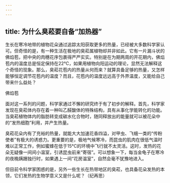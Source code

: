 ```yaml
---
---
---
```

title: 为什么臭菘要自备“加热器”
---




生长在寒冷地带的植物花朵通过追踪太阳获取更多的热量，已经被大多数科学家认可。但奇怪的是，有一种生活在极地的臭菘属植物却并非如此。它有一片漏斗状的佛焰苞，把中央的肉穗花序包裹得严严实实。特别是在为期两周的开花期内，佛焰苞内的温度总是恒定保持在22℃，如果用植物向阳运动的理论，显然无法解释这个奇怪的现象。那么，臭菘花苞内的热量从何而来？就算具备足够的热量，又怎样能够恒定调节花苞内的温度？而且，花苞内的温度远远高于外界温度，又能给自己带来什么益处？

佛焰苞



面对这一系列的问题，科学家通过不懈的研究终于有了初步的解释。首先，科学家发现在臭菘体内存在着一种叫乙醛酸体的特殊结构，具有从事化学能转化的功能。当臭菘植物体内的脂肪转变成碳水化合物时，随同释放出的能量就可以被花朵中的“发热细胞”利用，并产生热量。

臭菘花朵内有了充裕的热量，就能大大加速花香四溢，对甲虫、飞蛾一类的“传粉使者”有极大的诱惑力。更重要的是，极地气候寒冷，而昆虫的肌肉在很低气温时难以正常工作，例如蜜蜂在低于15℃的环境中飞行就不太灵活。这时，发热的花朵无疑像一间间小温室，引诱昆虫前来“寄宿”。可以想象一下，每当金龟子在寒冷的夜晚蹒跚独行时，如果遇上一间“花房温室”，自然会毫不犹豫地进入。

但目前令科学家困惑的是，另外一些生长在热带地区的臭菘，也具备花朵发热的本领，它们发热的生物学意义又是什么呢？（纪再思）